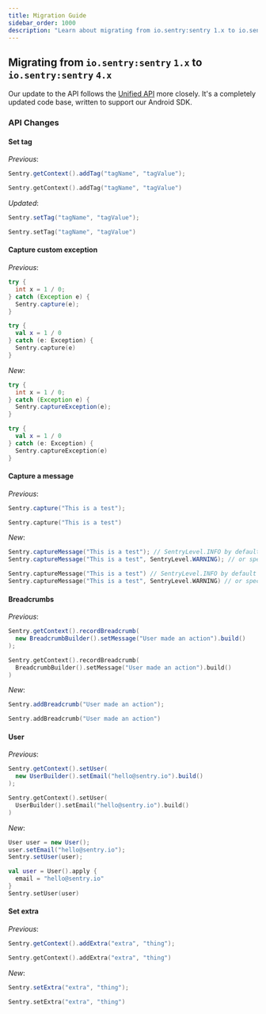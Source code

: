 ```yaml
---
title: Migration Guide
sidebar_order: 1000
description: "Learn about migrating from io.sentry:sentry 1.x to io.sentry:sentry 3.x."
---
```


## Migrating from `io.sentry:sentry` `1.x` to `io.sentry:sentry` `4.x`


Our update to the API follows the [Unified API](https://develop.sentry.dev/sdk/unified-api/) more closely. It's a completely updated code base, written to support our Android SDK.

### API Changes

#### Set tag

_Previous_:

```java
Sentry.getContext().addTag("tagName", "tagValue");
```

```kotlin
Sentry.getContext().addTag("tagName", "tagValue")
```

_Updated_:

```java
Sentry.setTag("tagName", "tagValue");
```

```kotlin
Sentry.setTag("tagName", "tagValue")
```

#### Capture custom exception

_Previous_:

```java
try {
  int x = 1 / 0;
} catch (Exception e) {
  Sentry.capture(e);
}
```

```kotlin
try {
  val x = 1 / 0
} catch (e: Exception) {
  Sentry.capture(e)
}
```

_New_:

```java
try {
  int x = 1 / 0;
} catch (Exception e) {
  Sentry.captureException(e);
}
```

```kotlin
try {
  val x = 1 / 0
} catch (e: Exception) {
  Sentry.captureException(e)
}
```

#### Capture a message

_Previous_:

```java
Sentry.capture("This is a test");
```

```kotlin
Sentry.capture("This is a test")
```

_New_:

```java
Sentry.captureMessage("This is a test"); // SentryLevel.INFO by default
Sentry.captureMessage("This is a test", SentryLevel.WARNING); // or specific level
```

```kotlin
Sentry.captureMessage("This is a test") // SentryLevel.INFO by default
Sentry.captureMessage("This is a test", SentryLevel.WARNING) // or specific level
```

#### Breadcrumbs

_Previous_:

```java
Sentry.getContext().recordBreadcrumb(
  new BreadcrumbBuilder().setMessage("User made an action").build()
);
```

```kotlin
Sentry.getContext().recordBreadcrumb(
  BreadcrumbBuilder().setMessage("User made an action").build()
)
```

_New_:

```java
Sentry.addBreadcrumb("User made an action");
```

```kotlin
Sentry.addBreadcrumb("User made an action")
```

#### User

_Previous_:

```java
Sentry.getContext().setUser(
  new UserBuilder().setEmail("hello@sentry.io").build()
);
```

```kotlin
Sentry.getContext().setUser(
  UserBuilder().setEmail("hello@sentry.io").build()
)
```

_New_:

```java
User user = new User();
user.setEmail("hello@sentry.io");
Sentry.setUser(user);
```

```kotlin
val user = User().apply {
  email = "hello@sentry.io"
}
Sentry.setUser(user)
```

#### Set extra

_Previous_:

```java
Sentry.getContext().addExtra("extra", "thing");
```

```kotlin
Sentry.getContext().addExtra("extra", "thing")
```

_New_:

```java
Sentry.setExtra("extra", "thing");
```

```kotlin
Sentry.setExtra("extra", "thing")
```
